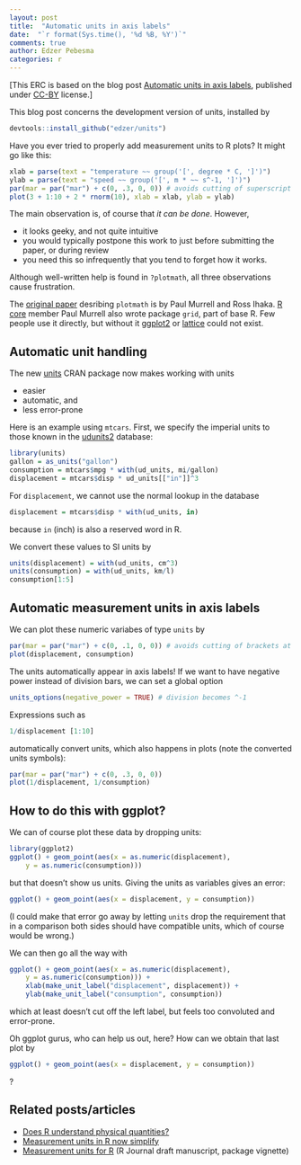 ```yaml
---
layout: post
title:  "Automatic units in axis labels"
date:  "`r format(Sys.time(), '%d %B, %Y')`"
comments: true
author: Edzer Pebesma
categories: r
---
```


[This ERC is based on the blog post [Automatic units in axis labels](http://r-spatial.org/r/2016/09/29/plot_units.html), published under [CC-BY](http://creativecommons.org/licenses/by/4.0/) license.]

This blog post concerns the development version of units, installed by
```r
devtools::install_github("edzer/units")
```

Have you ever tried to properly add measurement units to R plots? It might go like this:

```r
xlab = parse(text = "temperature ~~ group('[', degree * C, ']')")
ylab = parse(text = "speed ~~ group('[', m * ~~ s^-1, ']')")
par(mar = par("mar") + c(0, .3, 0, 0)) # avoids cutting of superscript
plot(3 + 1:10 + 2 * rnorm(10), xlab = xlab, ylab = ylab)
```

The main observation is, of course that _it can be done_. However, 

* it looks geeky, and not quite intuitive
* you would typically postpone this work to just before submitting the paper, or during review
* you need this so infrequently that you tend to forget how it works.

Although well-written help is found in `?plotmath`, all three observations cause frustration.

The [original paper](http://www.stat.washington.edu/fritz/DATAFILES498B2008/MathinR.pdf) desribing `plotmath` is by Paul Murrell and Ross Ihaka. [R core](https://www.r-project.org/contributors.html) member Paul Murrell also wrote package `grid`, part of base R. Few people use it directly, but without it [ggplot2](https://cran.r-project.org/package=ggplot2) or [lattice](https://cran.r-project.org/package=lattice) could not exist.

## Automatic unit handling

The new [units](https://cran.r-project.org/package=units) CRAN package now makes working with units

* easier
* automatic, and
* less error-prone

Here is an example using `mtcars`. First, we specify the imperial units to those known in the [udunits2](https://www.unidata.ucar.edu/software/udunits/udunits-2.2.20/doc/udunits/udunits2.html#Database) database:

```r
library(units)
gallon = as_units("gallon")
consumption = mtcars$mpg * with(ud_units, mi/gallon)
displacement = mtcars$disp * ud_units[["in"]]^3
```

For `displacement`, we cannot use the normal lookup in the database

```r
displacement = mtcars$disp * with(ud_units, in)
```

because `in` (inch) is also a reserved word in R.

We convert these values to SI units by

```r
units(displacement) = with(ud_units, cm^3)
units(consumption) = with(ud_units, km/l)
consumption[1:5]
```

## Automatic measurement units in axis labels

We can plot these numeric variabes of type `units` by
```r
par(mar = par("mar") + c(0, .1, 0, 0)) # avoids cutting of brackets at lhs
plot(displacement, consumption)
```

The units automatically appear in axis labels! If we want to have
negative power instead of division bars, we can set a global option

```r
units_options(negative_power = TRUE) # division becomes ^-1
```

Expressions such as
```r
1/displacement [1:10]
```

automatically convert units, which also happens in plots (note the converted units symbols):

```r
par(mar = par("mar") + c(0, .3, 0, 0))
plot(1/displacement, 1/consumption)
```

## How to do this with ggplot?

We can of course plot these data by dropping units:

```r
library(ggplot2)
ggplot() + geom_point(aes(x = as.numeric(displacement), 
    y = as.numeric(consumption)))
```

but that doesn't show us units. Giving the units as variables gives an error:

```r
ggplot() + geom_point(aes(x = displacement, y = consumption))
```

(I could make that error go away by letting `units` drop the
requirement that in a comparison both sides should have compatible
units, which of course would be wrong.)

We can then go all the way with
```r
ggplot() + geom_point(aes(x = as.numeric(displacement), 
	y = as.numeric(consumption))) +
	xlab(make_unit_label("displacement", displacement)) +
	ylab(make_unit_label("consumption", consumption))
```

which at least doesn't cut off the left label, but feels too
convoluted and error-prone.

Oh ggplot gurus, who can help us out, here? How can we obtain that
last plot by

```r
ggplot() + geom_point(aes(x = displacement, y = consumption))
```

?


## Related posts/articles

* [Does R understand physical quantities?](http://r-spatial.org/r/2016/06/10/units.html)
* [Measurement units in R now simplify](http://r-spatial.org/r/2016/08/16/units2.html)
* [Measurement units for R](https://cran.r-project.org/web/packages/units/vignettes/measurement_units_in_R.pdf) (R Journal draft manuscript, package vignette)
